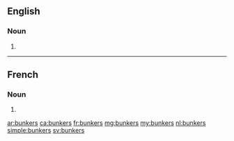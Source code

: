 ==English==

===Noun===
{{head|en|plural}}

# {{plural of|bunker|lang=en}}

----

==French==

===Noun===
{{head|fr|plural|g=?}}

# {{plural of|bunker|lang=fr}}

[[ar:bunkers]]
[[ca:bunkers]]
[[fr:bunkers]]
[[mg:bunkers]]
[[my:bunkers]]
[[nl:bunkers]]
[[simple:bunkers]]
[[sv:bunkers]]